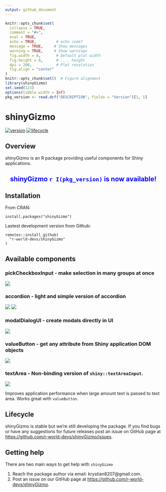 ```yaml
---
output: github_document
---
```


```r
knitr::opts_chunk$set(
  collapse = TRUE,
  comment = "#>",
  eval = TRUE,        
  echo = TRUE,         # echo code?
  message = TRUE,     # Show messages
  warning = TRUE,     # Show warnings
  fig.width = 8,       # Default plot width
  fig.height = 6,      # .... height
  dpi = 200,           # Plot resolution
  fig.align = "center"
)
knitr::opts_chunk$set()  # Figure alignment   
library(shinyGizmo)
set.seed(123)
options(tibble.width = Inf)
pkg_version <- read.dcf("DESCRIPTION", fields = "Version")[1, 1]
```

# shinyGizmo

[![version](https://img.shields.io/static/v1.svg?label=github.com&message=v.`r I(pkg_version)`&color=ff69b4)](https://img.shields.io/static/v1.svg?label=github.com&message=v.0.1&color=ff69b4)
[![lifecycle](https://img.shields.io/badge/lifecycle-stable-success.svg)](https://lifecycle.r-lib.org/articles/stages.html#stable)

## Overview

shinyGizmo is an R package providing useful components for Shiny applications.

<center>
## <span style="color:blue"> shinyGizmo `r I(pkg_version)` is now available!</span>
</center>

## Installation

From CRAN:
```
install.packages("shinyGizmo")
```

Lastest development version from Github:
```
remotes::install_github(
  "r-world-devs/shinyGizmo"
)
```

## Available components

### pickCheckboxInput - make selection in many groups at once
![](./man/figures/pickcheckbox.gif)

### accordion - light and simple version of accordion 

![](./man/figures/accordion.gif) ![](./man/figures/accordion_enroll.gif)

### modalDialogUI - create modals directly in UI
![](./man/figures/modalui.gif)

### valueButton - get any attribute from Shiny application DOM objects
![](./man/figures/valuebutton.gif)

### textArea - Non-binding version of `shiny::textAreaInput`.
![](./man/figures/textarea.gif)

Improves application performance when large amount text is passed to text area.
Works great with `valueButton`.

## Lifecycle

shinyGizmo is stable but we're still developing the package. 
If you find bugs or have any suggestions for future releases post an issue on GitHub page at <https://github.com/r-world-devs/shinyGizmo/issues>.

## Getting help

There are two main ways to get help with `shinyGizmo`

1. Reach the package author via email: krystian8207@gmail.com.
2. Post an issue on our GitHub page at [https://github.com/r-world-devs/shinyGizmo](https://github.com/r-world-devs/shinyGizmo/issues).
